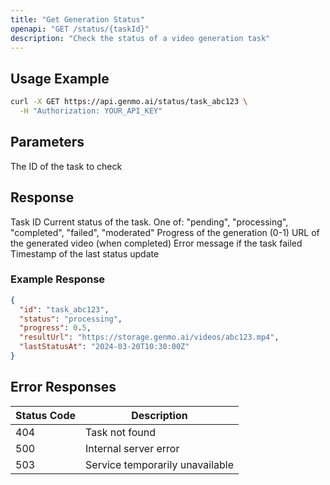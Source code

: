 ```yaml
---
title: "Get Generation Status"
openapi: "GET /status/{taskId}"
description: "Check the status of a video generation task"
---
```


## Usage Example

```bash
curl -X GET https://api.genmo.ai/status/task_abc123 \
  -H "Authorization: YOUR_API_KEY"
```

## Parameters

<ParamField path="taskId" type="string" required>
  The ID of the task to check
</ParamField>

## Response

<ResponseField name="id" type="string">
  Task ID
</ResponseField>

<ResponseField name="status" type="string">
  Current status of the task. One of: "pending", "processing", "completed",
  "failed", "moderated"
</ResponseField>

<ResponseField name="progress" type="number">
  Progress of the generation (0-1)
</ResponseField>

<ResponseField name="resultUrl" type="string">
  URL of the generated video (when completed)
</ResponseField>

<ResponseField name="error" type="string">
  Error message if the task failed
</ResponseField>

<ResponseField name="lastStatusAt" type="string">
  Timestamp of the last status update
</ResponseField>

### Example Response

```json
{
  "id": "task_abc123",
  "status": "processing",
  "progress": 0.5,
  "resultUrl": "https://storage.genmo.ai/videos/abc123.mp4",
  "lastStatusAt": "2024-03-20T10:30:00Z"
}
```

## Error Responses

| Status Code | Description                     |
| ----------- | ------------------------------- |
| 404         | Task not found                  |
| 500         | Internal server error           |
| 503         | Service temporarily unavailable |

